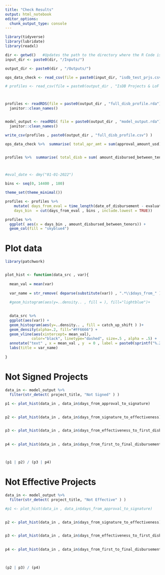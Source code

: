 ```yaml
---
title: "Check Results"
output: html_notebook
editor_options: 
  chunk_output_type: console
---
```


```r
library(tidyverse)
library(lubridate)
library(readxl)


```

```r

dir <- getwd()   #Updates the path to the directory where the R Code is present
input_dir <- paste0(dir, "/Inputs/") 

output_dir <- paste0(dir , "/Outputs/")

ops_data_check <- read_csv(file = paste0(input_dir, "isdb_test_prjs.csv"))

# profiles <- read_csv(file = paste0(output_dir , "IsDB Projects & LoF Disbursement Modelling Profiles idb_test 11-Jan-2022 15.56.12"))



profiles <- readRDS(file = paste0(output_dir , "full_disb_profile.rda")) %>% 
  janitor::clean_names()


model_output <- readRDS( file = paste0(output_dir , "model_output.rda")) %>% 
  janitor::clean_names()

write_csv(profiles , paste0(output_dir , "full_disb_profile.csv") )

```


```r

ops_data_check %>%  summarise( total_apr_amt = sum(approval_amount_usd)/1e6)


profiles %>%  summarise( total_disb = sum( amount_disbursed_between_tenors ) /1e6 )




```



```r

#eval_date <- dmy("01-01-2022")

bins <- seq(0, 14400 , 180)

theme_set(theme_minimal())

profiles <- profiles %>% 
    mutate( days_from_eval = time_length(date_of_disbursement - evaluation_day , "day"), 
    days_bin  = cut(days_from_eval , bins , include.lowest = TRUE)) 

profiles %>% 
  ggplot( aes(x = days_bin , amount_disbursed_between_tenors)) +
  geom_col(fill = "skyblue4")

```

# Plot data

```r
library(patchwork)


plot_hist <- function(data_src , var){
  
  mean_val = mean(var)
  
  var_name = str_remove( deparse(substitute(var)) , ".*\\$days_from_" )
  
  #geom_histogram(aes(y=..density.. , fill = ), fill="lightblue")+

  
  data_src %>% 
  ggplot(aes(var)) +
  geom_histogram(aes(y=..density.. , fill = catch_up_shift ) )+
  geom_density(alpha=.2, fill="#FF6666") +
  geom_vline(aes(xintercept= mean_val),
            color="black", linetype="dashed", size=.5 , alpha = .5) +
  annotate("text" , x = mean_val , y  = 0 , label = paste0(sprintf("%.2f",mean_val))) +
  labs(title = var_name)
  
}
```



# Not Signed Projects

```r


data_in <- model_output %>% 
  filter(str_detect( project_title, "Not Signed" ) )

p1 <- plot_hist(data_in , data_in$days_from_approval_to_signature)
  
  
p2 <- plot_hist(data_in , data_in$days_from_signature_to_effectiveness)


p3 <- plot_hist(data_in , data_in$days_from_effectiveness_to_first_disbursement)
  
  
p4 <- plot_hist(data_in , data_in$days_from_first_to_final_disbursement)
  
 

(p1 | p2) / (p3 | p4)

```

# Not Effective Projects

```r


data_in <- model_output %>% 
  filter(str_detect( project_title, "Not Effective" ) )

#p1 <- plot_hist(data_in , data_in$days_from_approval_to_signature)
  
  
p2 <- plot_hist(data_in , data_in$days_from_signature_to_effectiveness)


p3 <- plot_hist(data_in , data_in$days_from_effectiveness_to_first_disbursement)
  
  
p4 <- plot_hist(data_in , data_in$days_from_first_to_final_disbursement)
  
 

(p2 | p3) / (p4)

```
